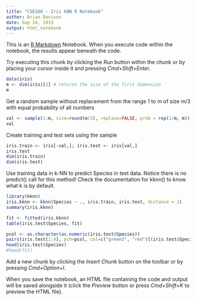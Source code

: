 ```yaml
---
title: "CSE160 - Iris kNN R Notebook"
author: Brian Davison
date: Sep 24, 2019
output: html_notebook
---
```


This is an [R Markdown](http://rmarkdown.rstudio.com) Notebook. When you execute code within the notebook, the results appear beneath the code. 

Try executing this chunk by clicking the *Run* button within the chunk or by placing your cursor inside it and pressing *Cmd+Shift+Enter*. 

```r
data(iris)
m <- dim(iris)[1] # returns the size of the first dimension
m
```

Get a random sample without replacement from the range 1 to m of size m/3 with equal probability of all numbers
```r
val <- sample(1:m, size=round(m/3), replace=FALSE, prob = rep(1/m, m)) 
val
```

Create training and test sets using the sample
```r
iris.train <- iris[-val,]; iris.test <- iris[val,]
iris.test
dim(iris.train)
dim(iris.test)
```

Use training data in k-NN to predict Species in test data.  Notice there is no predict() call for this method!
Check the documentation for kknn() to know what k is by default.
```r
library(kknn)
iris.kknn <- kknn(Species ~ ., iris.train, iris.test, distance = 2)
summary(iris.kknn)
```

```r
fit <- fitted(iris.kknn)
table(iris.test$Species, fit)
```

```r
pcol <- as.character(as.numeric(iris.test$Species))
pairs(iris.test[1:4], pch=pcol, col=c("green3", "red")[(iris.test$Species != fit)+1])
head(iris.test$Species)
#head(fit)
```

Add a new chunk by clicking the *Insert Chunk* button on the toolbar or by pressing *Cmd+Option+I*.

When you save the notebook, an HTML file containing the code and output will be saved alongside it (click the *Preview* button or press *Cmd+Shift+K* to preview the HTML file).
